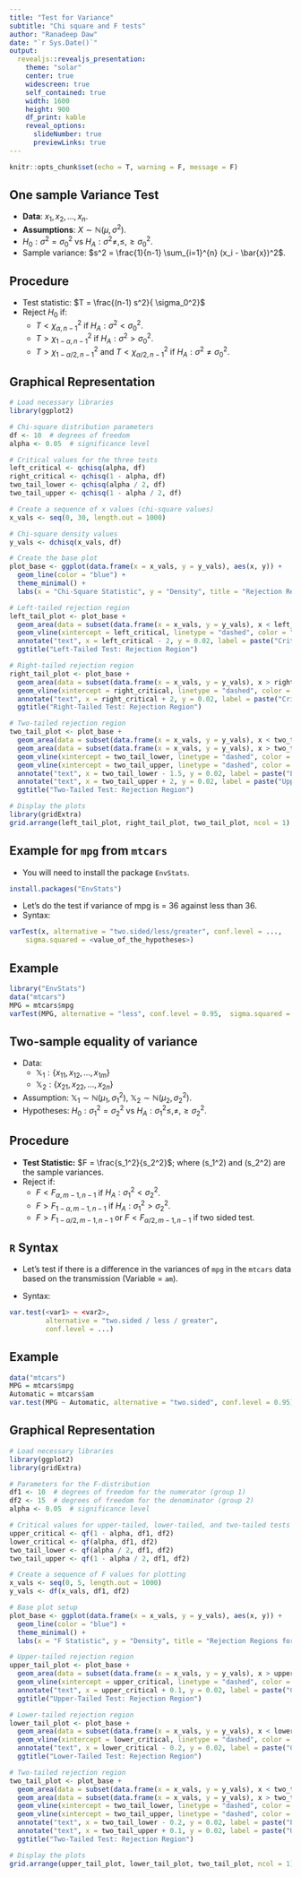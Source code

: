 ```yaml
---
title: "Test for Variance"
subtitle: "Chi square and F tests"
author: "Ranadeep Daw"
date: "`r Sys.Date()`"
output:
  revealjs::revealjs_presentation:
    theme: "solar"
    center: true
    widescreen: true
    self_contained: true
    width: 1600
    height: 900
    df_print: kable
    reveal_options:
      slideNumber: true
      previewLinks: true
---
```



```r
knitr::opts_chunk$set(echo = T, warning = F, message = F)
```


## One sample Variance Test

* **Data**: $x_1, x_2, \ldots, x_n$.
* **Assumptions**: $X \sim \mathbb{N}(\mu, \sigma^2)$.
* $H_0: \sigma^2 = \sigma_0^2$ vs $H_A: \sigma^2 \neq, \leq, \geq  \sigma_0^2$.
* Sample variance: $s^2 = \frac{1}{n-1} \sum_{i=1}^{n} (x_i - \bar{x})^2$. 


## Procedure

* Test statistic: $T = \frac{(n-1) s^2}{ \sigma_0^2}$ 
* Reject $H_0$ if: 
  -  $T < \chi^2_{\alpha, n-1}$ if $H_A: \sigma^2 < \sigma_0^2$.
  -  $T > \chi^2_{1-\alpha, n-1}$ if $H_A: \sigma^2 > \sigma_0^2$.
  -  $T > \chi^2_{1-\alpha/2, n-1}$ and $T < \chi^2_{\alpha/2, n-1}$ if $H_A: \sigma^2 \neq \sigma_0^2$.
  

## Graphical Representation

```r
# Load necessary libraries
library(ggplot2)

# Chi-square distribution parameters
df <- 10  # degrees of freedom
alpha <- 0.05  # significance level

# Critical values for the three tests
left_critical <- qchisq(alpha, df)
right_critical <- qchisq(1 - alpha, df)
two_tail_lower <- qchisq(alpha / 2, df)
two_tail_upper <- qchisq(1 - alpha / 2, df)

# Create a sequence of x values (chi-square values)
x_vals <- seq(0, 30, length.out = 1000)

# Chi-square density values
y_vals <- dchisq(x_vals, df)

# Create the base plot
plot_base <- ggplot(data.frame(x = x_vals, y = y_vals), aes(x, y)) +
  geom_line(color = "blue") +
  theme_minimal() +
  labs(x = "Chi-Square Statistic", y = "Density", title = "Rejection Regions for Chi-Square Test")

# Left-tailed rejection region
left_tail_plot <- plot_base +
  geom_area(data = subset(data.frame(x = x_vals, y = y_vals), x < left_critical), aes(x = x, y = y), fill = "red", alpha = 0.5) +
  geom_vline(xintercept = left_critical, linetype = "dashed", color = "red") +
  annotate("text", x = left_critical - 2, y = 0.02, label = paste("Critical Value"), color = "red") +
  ggtitle("Left-Tailed Test: Rejection Region")

# Right-tailed rejection region
right_tail_plot <- plot_base +
  geom_area(data = subset(data.frame(x = x_vals, y = y_vals), x > right_critical), aes(x = x, y = y), fill = "red", alpha = 0.5) +
  geom_vline(xintercept = right_critical, linetype = "dashed", color = "red") +
  annotate("text", x = right_critical + 2, y = 0.02, label = paste("Critical Value"), color = "red") +
  ggtitle("Right-Tailed Test: Rejection Region")

# Two-tailed rejection region
two_tail_plot <- plot_base +
  geom_area(data = subset(data.frame(x = x_vals, y = y_vals), x < two_tail_lower), aes(x = x, y = y), fill = "red", alpha = 0.5) +
  geom_area(data = subset(data.frame(x = x_vals, y = y_vals), x > two_tail_upper), aes(x = x, y = y), fill = "red", alpha = 0.5) +
  geom_vline(xintercept = two_tail_lower, linetype = "dashed", color = "red") +
  geom_vline(xintercept = two_tail_upper, linetype = "dashed", color = "red") +
  annotate("text", x = two_tail_lower - 1.5, y = 0.02, label = paste("Lower Critical Value"), color = "red") +
  annotate("text", x = two_tail_upper + 2, y = 0.02, label = paste("Upper Critical Value"), color = "red") +
  ggtitle("Two-Tailed Test: Rejection Region")

# Display the plots
library(gridExtra)
grid.arrange(left_tail_plot, right_tail_plot, two_tail_plot, ncol = 1)

```



## Example for $\texttt{mpg}$ from $\texttt{mtcars}$

* You will need to install the package $\texttt{EnvStats}$.

```r
install.packages("EnvStats")
```

* Let's do the test if variance of mpg is = 36 against less than 36.
* Syntax:

```r
varTest(x, alternative = "two.sided/less/greater", conf.level = ..., 
    sigma.squared = <value_of_the_hypotheses>)
```


## Example

```r
library("EnvStats")
data("mtcars")
MPG = mtcars$mpg
varTest(MPG, alternative = "less", conf.level = 0.95,  sigma.squared = 36, data.name = NULL)
```




## Two-sample equality of variance

* Data: 
  - $\mathbb{X}_1: \{x_{11}, x_{12}, \ldots, x_{1m} \}$
  - $\mathbb{X}_2: \{x_{21}, x_{22}, \ldots, x_{2n} \}$
  
* Assumption: $\mathbb{X}_1 \sim \mathbb{N}(\mu_1, \sigma^2_1)$, $\mathbb{X}_2 \sim \mathbb{N}(\mu_2, \sigma^2_2)$.
* Hypotheses: $H_0: \sigma_1^2 = \sigma_2^2$ vs $H_A: \sigma_1^2 \leq, \neq, \geq \sigma_2^2$.


## Procedure

* **Test Statistic:** $F = \frac{s_1^2}{s_2^2}$;  where \(s_1^2\) and \(s_2^2\) are the sample variances.
* Reject if:
  -  $F < F_{\alpha, m-1, n-1}$ if $H_A: \sigma_1^2 < \sigma_2^2$.
  -  $F > F_{1-\alpha, m-1, n-1}$ if $H_A: \sigma_1^2 > \sigma_2^2$.
  -  $F > F_{1-\alpha/2, m-1, n-1}$ or $F < F_{\alpha/2, m-1, n-1}$ if two sided test.


## $\texttt{R}$ Syntax

* Let's test if there is a difference in the variances of $\texttt{mpg}$ in the $\texttt{mtcars}$ data based on the transmission (Variable = $\texttt{am}$).

* Syntax:

```r
var.test(<var1> ~ <var2>, 
         alternative = "two.sided / less / greater", 
         conf.level = ...)
```

## Example

```r
data("mtcars")
MPG = mtcars$mpg
Automatic = mtcars$am
var.test(MPG ~ Automatic, alternative = "two.sided", conf.level = 0.95)
```


## Graphical Representation

```r
# Load necessary libraries
library(ggplot2)
library(gridExtra)

# Parameters for the F-distribution
df1 <- 10  # degrees of freedom for the numerator (group 1)
df2 <- 15  # degrees of freedom for the denominator (group 2)
alpha <- 0.05  # significance level

# Critical values for upper-tailed, lower-tailed, and two-tailed tests
upper_critical <- qf(1 - alpha, df1, df2)
lower_critical <- qf(alpha, df1, df2)
two_tail_lower <- qf(alpha / 2, df1, df2)
two_tail_upper <- qf(1 - alpha / 2, df1, df2)

# Create a sequence of F values for plotting
x_vals <- seq(0, 5, length.out = 1000)
y_vals <- df(x_vals, df1, df2)

# Base plot setup
plot_base <- ggplot(data.frame(x = x_vals, y = y_vals), aes(x, y)) +
  geom_line(color = "blue") +
  theme_minimal() +
  labs(x = "F Statistic", y = "Density", title = "Rejection Regions for F-Test")

# Upper-tailed rejection region
upper_tail_plot <- plot_base +
  geom_area(data = subset(data.frame(x = x_vals, y = y_vals), x > upper_critical), aes(x = x, y = y), fill = "red", alpha = 0.5) +
  geom_vline(xintercept = upper_critical, linetype = "dashed", color = "red") +
  annotate("text", x = upper_critical + 0.1, y = 0.02, label = paste("Critical Value"), color = "red") +
  ggtitle("Upper-Tailed Test: Rejection Region")

# Lower-tailed rejection region
lower_tail_plot <- plot_base +
  geom_area(data = subset(data.frame(x = x_vals, y = y_vals), x < lower_critical), aes(x = x, y = y), fill = "red", alpha = 0.5) +
  geom_vline(xintercept = lower_critical, linetype = "dashed", color = "red") +
  annotate("text", x = lower_critical - 0.2, y = 0.02, label = paste("Critical Value"), color = "red") +
  ggtitle("Lower-Tailed Test: Rejection Region")

# Two-tailed rejection region
two_tail_plot <- plot_base +
  geom_area(data = subset(data.frame(x = x_vals, y = y_vals), x < two_tail_lower), aes(x = x, y = y), fill = "red", alpha = 0.5) +
  geom_area(data = subset(data.frame(x = x_vals, y = y_vals), x > two_tail_upper), aes(x = x, y = y), fill = "red", alpha = 0.5) +
  geom_vline(xintercept = two_tail_lower, linetype = "dashed", color = "red") +
  geom_vline(xintercept = two_tail_upper, linetype = "dashed", color = "red") +
  annotate("text", x = two_tail_lower - 0.2, y = 0.02, label = paste("Lower Critical"), color = "red") +
  annotate("text", x = two_tail_upper + 0.1, y = 0.02, label = paste("Upper Critical"), color = "red") +
  ggtitle("Two-Tailed Test: Rejection Region")

# Display the plots
grid.arrange(upper_tail_plot, lower_tail_plot, two_tail_plot, ncol = 1)

```

